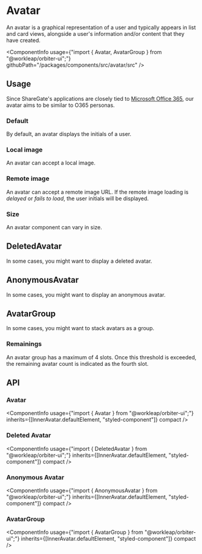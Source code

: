 
<Meta of={AvatarStories} />

# Avatar

<Tagline>An avatar is a graphical representation of a user and typically appears in list and card views, alongside a user's information and/or content that they have created.</Tagline>

<ComponentInfo
    usage={"import { Avatar, AvatarGroup } from \"@workleap/orbiter-ui\";"}
    githubPath="/packages/components/src/avatar/src"
/>

## Usage

Since ShareGate's applications are closely tied to [Microsoft Office 365](https://www.office.com/), our avatar aims to be similar to O365 personas.

### Default

By default, an avatar displays the initials of a user.

<Canvas of={AvatarStories.Default} />

### Local image

An avatar can accept a local image.

<Canvas of={AvatarStories.LocalImage} />

### Remote image

An avatar can accept a remote image URL. If the remote image loading is *delayed* or *fails to load*, the user initials will be displayed.

<Canvas of={AvatarStories.RemoteImage} />

### Size

An avatar component can vary in size.

<Canvas of={AvatarStories.Size} />

## DeletedAvatar

In some cases, you might want to display a deleted avatar.

<Canvas of={AvatarStories.DeletedAvatarStory} />

## AnonymousAvatar

In some cases, you might want to display an anonymous avatar.

<Canvas of={AvatarStories.AnonymousAvatarStory} />

## AvatarGroup

In some cases, you might want to stack avatars as a group.

<Canvas of={AvatarStories.AvatarGroupStory} />

### Remainings

An avatar group has a maximum of 4 slots. Once this threshold is exceeded, the remaining avatar count is indicated as the fourth slot.

<Canvas of={AvatarStories.AvatarGroupRemainings} />

## API

### Avatar

<ComponentInfo
    usage={"import { Avatar } from \"@workleap/orbiter-ui\";"}
    inherits={[InnerAvatar.defaultElement, "styled-component"]}
    compact
/>

<ArgTypes of={InnerAvatar} sort="alpha" />

### Deleted Avatar

<ComponentInfo
    usage={"import { DeletedAvatar } from \"@workleap/orbiter-ui\";"}
    inherits={[InnerAvatar.defaultElement, "styled-component"]}
    compact
/>

<ArgTypes of={InnerDeletedAvatar} sort="alpha" />

### Anonymous Avatar

<ComponentInfo
    usage={"import { AnonymousAvatar } from \"@workleap/orbiter-ui\";"}
    inherits={[InnerAvatar.defaultElement, "styled-component"]}
    compact
/>

<ArgTypes of={InnerAnonymousAvatar} sort="alpha" />

### AvatarGroup

<ComponentInfo
    usage={"import { AvatarGroup } from \"@workleap/orbiter-ui\";"}
    inherits={[InnerAvatar.defaultElement, "styled-component"]}
    compact
/>

<ArgTypes of={InnerAvatarGroup} sort="alpha" />

